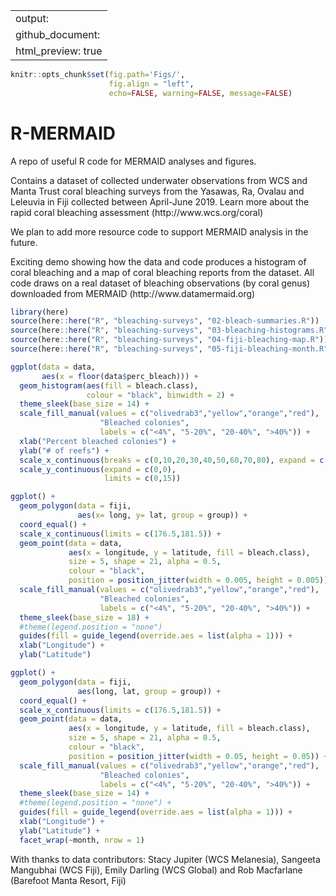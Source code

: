 
---
output: 
  github_document:
  html_preview: true
---

<!-- README.md is generated from README.Rmd. Please edit README.Rmd (this file) -->


```r
knitr::opts_chunk$set(fig.path='Figs/',
                      fig.align = "left",
                      echo=FALSE, warning=FALSE, message=FALSE)
```

# R-MERMAID
A repo of useful R code for MERMAID analyses and figures. 

Contains a dataset of collected underwater observations from WCS and Manta Trust coral bleaching surveys from the Yasawas, Ra, Ovalau and Leleuvia in Fiji collected between April-June 2019. Learn more about the rapid coral bleaching assessment (http://www.wcs.org/coral)

We  plan to add more resource code to support MERMAID analysis in the future. 

Exciting demo showing how the data and code produces a histogram of coral bleaching and a map of coral bleaching reports from the dataset. All code draws on a real dataset of bleaching observations (by coral genus) downloaded from MERMAID (http://www.datamermaid.org)

```r
library(here)
source(here::here("R", "bleaching-surveys", "02-bleach-summaries.R"))
source(here::here("R", "bleaching-surveys", "03-bleaching-histograms.R"))
source(here::here("R", "bleaching-surveys", "04-fiji-bleaching-map.R"))
source(here::here("R", "bleaching-surveys", "05-fiji-bleaching-month.R"))
```


```r
ggplot(data = data,
       aes(x = floor(data$perc_bleach))) + 
  geom_histogram(aes(fill = bleach.class), 
                 colour = "black", binwidth = 2) + 
  theme_sleek(base_size = 14) +
  scale_fill_manual(values = c("olivedrab3","yellow","orange","red"), 
                    "Bleached colonies", 
                    labels = c("<4%", "5-20%", "20-40%", ">40%")) +
  xlab("Percent bleached colonies") +
  ylab("# of reefs") +
  scale_x_continuous(breaks = c(0,10,20,30,40,50,60,70,80), expand = c(0.05,0.5)) + 
  scale_y_continuous(expand = c(0,0), 
                     limits = c(0,15))
```


```r
ggplot() +
  geom_polygon(data = fiji, 
               aes(x= long, y= lat, group = group)) +
  coord_equal() + 
  scale_x_continuous(limits = c(176.5,181.5)) + 
  geom_point(data = data,
             aes(x = longitude, y = latitude, fill = bleach.class), 
             size = 5, shape = 21, alpha = 0.5, 
             colour = "black", 
             position = position_jitter(width = 0.005, height = 0.005)) + 
  scale_fill_manual(values = c("olivedrab3","yellow","orange","red"), 
                    "Bleached colonies", 
                    labels = c("<4%", "5-20%", "20-40%", ">40%")) +
  theme_sleek(base_size = 18) + 
  #theme(legend.position = "none")
  guides(fill = guide_legend(override.aes = list(alpha = 1))) + 
  xlab("Longitude") + 
  ylab("Latitude")
```

```r
ggplot() +
  geom_polygon(data = fiji, 
               aes(long, lat, group = group)) +
  coord_equal() + 
  scale_x_continuous(limits = c(176.5,181.5)) + 
  geom_point(data = data,
             aes(x = longitude, y = latitude, fill = bleach.class), 
             size = 5, shape = 21, alpha = 0.5, 
             colour = "black", 
             position = position_jitter(width = 0.05, height = 0.05)) + 
  scale_fill_manual(values = c("olivedrab3","yellow","orange","red"), 
                    "Bleached colonies", 
                    labels = c("<4%", "5-20%", "20-40%", ">40%")) +
  theme_sleek(base_size = 14) + 
  #theme(legend.position = "none") + 
  guides(fill = guide_legend(override.aes = list(alpha = 1))) + 
  xlab("Longitude") + 
  ylab("Latitude") + 
  facet_wrap(~month, nrow = 1)
```

With thanks to data contributors: Stacy Jupiter (WCS Melanesia), Sangeeta Mangubhai (WCS Fiji), Emily Darling (WCS Global) and Rob Macfarlane (Barefoot Manta Resort, Fiji)